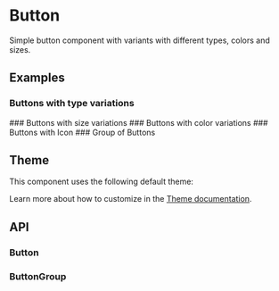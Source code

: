 
<Meta title="Docs/Components/Elements/Button" />

# Button
Simple button component with variants with different types, colors and sizes.

## Examples
### Buttons with type variations
<Canvas sourceState="shown" of={ButtonStories.Variants} />
### Buttons with size variations
<Canvas of={ButtonStories.Sizes} />
### Buttons with color variations
<Canvas of={ButtonStories.Colors} />
### Buttons with Icon
<Canvas of={ButtonStories.WithIcon} />
### Group of Buttons
<Canvas of={ButtonGroupStories.Colors} />

## Theme
This component uses the following default theme:

<ThemeRender theme={darkButtonTheme} />

Learn more about how to customize in the [Theme documentation](?path=/docs/docs-theme-getting-started--docs).

## API
### Button
<ArgTypes of={Button} />

### ButtonGroup
<ArgTypes of={ButtonGroup} />
